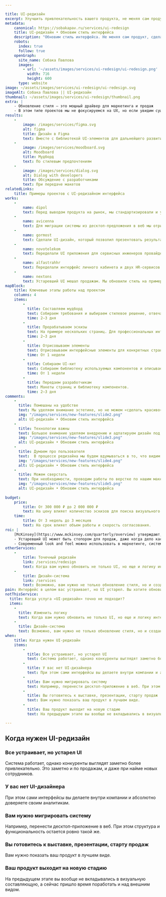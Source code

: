```yaml
---

title: UI-редизайн
excerpt: Улучшить привлекательность вашего продукта, не меняя сам продукт. Современный и выделяющийся среди конкурентов дизайн.
metadata:
    canonical: https://sobakapav.ru/services/ui-redesign
    title: UI-редизайн • Обновим стиль интерфейса
    description: "Обновим стиль интерфейса. Не меняя сам продукт, сделаем привлекательнее. Современный дизайн выделит вас среди конкурентов и понравится пользователям."
    robots:
      index: true
      follow: true
    openGraph:
      site_name: Собака Павлова
      images:
        - url: '~/assets/images/services/ui-redesign/ui-redesign.png'
          width: 716
          height: 600
      type: website
image: ~/assets/images/services/ui-redesign/ui-redesign.svg
imageAlt: Собака Павлова || UI-редизайн
thumbnail: ~/assets/images/services/ui-redesign/thumbnail.png
extra: |
    - Обновление стиля — это мощный драйвер для маркетинга и продаж
    - В этом типе проектов мы не фокусируемся на UX, но если увидим существенные проблемы, то обязательно о них расскажем.
results:
    -
        image: /images/services/figma.svg
        alt: figma
        title: Дизайн в Figma
        text: Вместе с библиотекой UI-элементов для дальнейшего развития
    -
        image: /images/services/moodboard.svg
        alt: Moodboard
        title: Мудборд
        text: По стилевым предпочтениям
    -
        image: /images/services/dialog.svg
        alt: Dialog with developers
        title: Обсуждение с разработчиками
        text: При передаче макетов                                                  
relatedLinks:
    title: Примеры проектов с UI-редизайном интерфейса
works:
    -
        name: dipol
        text: Перед выводом продукта на рынок, мы стандартизировали и унифицировали UI. 
    -
        name: avicenna
        text: Для миграции системы из десктоп-предложения в веб мы отрисовали интерфейс заново
    -
        name: gormost
        text: Сделали UI-дизайн, который позволил презентовать результат в министерствах.
    -
        name: novotelekom
        text: Переделали UI приложения для сервисных инженеров провайдера.
    -
        name: alfastrahhr
        text: Переделали интерфейс личного кабинета и двух HR-сервисов корпоративного портала.
    -
        name: nextons
        text: Устаревший UI мешал продажам. Мы обновили стиль на примере одного раздела.
mapBlock:
    title: Ключевые этапы работы над проектом
    columns: 4
    items:
        -
          title: Составляем мудборд
          text: Собираем требования и выбираем стилевое решение, отвечающее вашей задаче и техническим ограничениям.
          time: 2‒3 дня
        -
          title: Прорабатываем эскизы
          text: На примере нескольких страниц. Для профессиональных интерфейсов чаще всего достаточно одного варианта, для массовых — три и более.
          time: 2‒3 дня
        -
          title: Отрисовываем элементы
          text: Отрисовываем интерфейсные элементы для конкретных страницах, точечно улучшая UI. Собираем макеты ключевых страниц системы или всей системы, если это необходимо.
          time: От 1 недели
        -
          title: Собираем UI-кит
          text: Собираем библиотеку используемых компонентов и описываем принципы построения интерфейса.
          time: От 1 недели
        -
          title: Передаем разработчикам
          text: Макеты страниц и библиотеку компонентов.
          time: 2‒3 дня
comments: 
    -
      title: Помешаны на удобстве
      text: Мы уделяем внимание эстетике, но не можем «сделать красиво» в ущерб удобству и практичности. Если вы считаете, что вам нужна красота для эмоционального привлечения пользователей, то мы — не самые подходящие подрядчики.
      img: "/images/services/new-features/slide2.png"
      alt: UI-редизайн • Обновим стиль интерфейса
    -
      title: Технологии важны
      text: Большое внимание уделяем внедрению и адпатируем дизайн под технологию.
      img: "/images/services/new-features/slide3.png"
      alt: UI-редизайн • Обновим стиль интерфейса
    -
      title: Думаем про пользователя
      text:  В процессе редизайна мы будем вдумываться в то, что видим на экране. Выделять акценты, менять компоновку, предлагать заменить один UI-элемент другим или точечно что-то добавить. Так мы улучшаем пользовательское взаимодействие на конкретной странице, не затрагивая весь весь сценарий и во всю логику работы системы.
      img: "/images/services/new-features/slide4.png"
      alt: UI-редизайн • Обновим стиль интерфейса
    -
      title: Можем сверстать
      text: При необходимости, проводим работы по верстке по нашим макетам.
      img: "/images/services/new-features/slide5.png"
      alt: UI-редизайн • Обновим стиль интерфейса
    
budget:
    price:
        title: От 300 000 ₽ до 2 000 000 ₽
        text: На цену влияет количество эскизов для поиска визуального решения и количество экранов, которые необходимо отрисовать.
    time:
        title: От 3 недель до 3 месяцев
        text: На срок влияет объем работы и скорость согласования.
roi: | 
    [McKinsey](https://www.mckinsey.com/quarterly/overview) утверждают, что инвестиции в дизайн в целом позволяют компаниям [добиться существенного эффекта](https://www.mckinsey.com/capabilities/mckinsey-design/our-insights/the-business-value-of-design). В случае с UI-редизайном можно выделить два ключевых момента.
    - Устаревший UI может быть стопором для продаж, даже когда дело касается профессиональных систем. В этом случае инвестиции в дизайн можно рассматривать, как инвестиции в продажи.
    - Современный look and feel можно использовать в маркетинге, cистема становится демонстрируемой. В этом случае это еще и инвестиции в маркетинг.
otherServices:
    - 
        title: Точечный редизайн
        link: /services/redesign
        text: Когда вам нужно обновить не только UI, но еще и логику интерфейса, то это другая услуга — точечный редизайн.
    - 
        title: Дизайн-система
        link: /services
        text: Возможно, вам нужно не только обновление стиля, но и создание полноценной дизайн-системы. Это мы тоже делаем, но пока не описали отдельной услугой.
pain: Интерфейс в целом вас устраивает, но UI устарел. Вы хотите обновить стиль, сделать дизайн привлекательнее.
notThisService:
  title: Когда услуга «UI-редизайн» точно не подходит?
  items:
    -
      title: Изменить логику
      text: Когда вам нужно обновить не только UI, но еще и логику интерфейса, то это другая услуга — [точечный редизайн](/services/redesign).
    -
      title: Дизайн-система
      text: Возможно, вам нужно не только обновление стиля, но и создание полноценной дизайн-системы. Это мы тоже делаем, но пока не описали отдельной услугой.
when:
    title: Когда нужен UI-редизайн
    items:
        -
          title: Все устраивает, но устарел UI
          text: Система работает, однако конкуренты выглядят заметно более привлекательно. Это заметно и по продажам, и даже при найме новых сотрудников.
        -
          title: У вас нет UI-дизайнера
          text: При этом сами интерфейсы вы делаете внутри компании и абсолютно доверяете своим аналитикам.
        -
          title: Вам нужно мигрировать систему
          text: Например, перенести десктоп-приложение в веб. При этом структура и функциональность остается ровно такой же. 
        -
          title: Вы готовитесь к выставке, презентации, старту продаж
          text: Вам нужно показать ваш продукт в лучшем виде.
        -
          title: Ваш продукт выходит на новую стадию
          text: На предыдущем этапе вы вообще не вкладывались в визуальную составляющую, а сейчас пришло время поработать и над внешним видом.

---
```


## Когда нужен UI-редизайн

### Все устраивает, но устарел UI

Система работает, однако конкуренты выглядят заметно более привлекательно. Это заметно и по продажам, и даже при найме новых сотрудников.

### У вас нет UI-дизайнера

При этом сами интерфейсы вы делаете внутри компании и абсолютно доверяете своим аналитикам.

### Вам нужно мигрировать систему

Например, перенести десктоп-приложение в веб. При этом структура и функциональность остается ровно такой же. 

### Вы готовитесь к выставке, презентации, старту продаж

Вам нужно показать ваш продукт в лучшем виде.

### Ваш продукт выходит на новую стадию

На предыдущем этапе вы вообще не вкладывались в визуальную составляющую, а сейчас пришло время поработать и над внешним видом.
